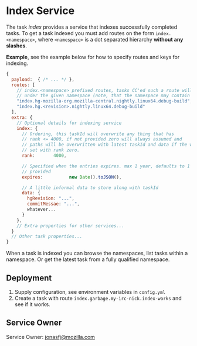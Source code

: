 # Index Service

The task _index_ provides a service that indexes successfully completed tasks.
To get a task indexed you must add routes on the form `index.<namespace>`, where
`<namespace>` is a dot separated hierarchy **without any slashes**.

**Example**, see the example below for how to specify routes and keys for
indexing.

```js
{
  payload:  { /* ... */ },
  routes: [
    // index.<namespace> prefixed routes, tasks CC'ed such a route will be indexed
    // under the given namespace (note, that the namespace may contain spaces)
    "index.hg-mozilla-org.mozilla-central.nightly.linux64.debug-build",
    "index.hg.<revision>.nightly.linux64.debug-build"
  ],
  extra: {
    // Optional details for indexing service
    index: {
      // Ordering, this taskId will overwrite any thing that has
      // rank <= 4000, if not provided zero will always assumed and
      // paths will be overwritten with latest taskId and data if the were also
      // set with rank zero.
      rank:       4000,

      // Specified when the entries expires. max 1 year, defaults to 1 year if not
      // provided
      expires:          new Date().toJSON(),

      // A little informal data to store along with taskId
      data: {
        hgRevision: "...",
        commitMessae: "...",
        whatever...
      }
    },
    // Extra properties for other services...
  }
  // Other task properties...
}
```

When a task is indexed you can browse the namespaces, list tasks within a
namespace. Or get the latest task from a fully qualified namespace.

Deployment
----------
1) Supply configuration, see environment variables in `config.yml`
2) Create a task with route `index.garbage.my-irc-nick.index-works` and see if it works.

Service Owner
-------------

Service Owner: jonasfj@mozilla.com
